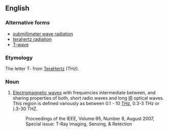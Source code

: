 ==English==
{{wikipedia}}

===Alternative forms===
*[[submillimeter wave radiation]]
*[[terahertz radiation]]
*[[T-wave]]

===Etymology===
The letter T- from [[terahertz|TeraHertz]] (THz).

===Noun===
{{en-noun}}

# {{engineering}} [[Electromagnetic wave]]s with frequencies intermediate between, and sharing properties of both, short radio waves and long [[IR]] optical waves.  This region is defined variously as between 0.1 - 10 [[THz]], 0.3-3 THz or ).3-30 THZ.
#:Proceedings of the IEEE, Volume 95, Number 8, August 2007, Special issue: T-Ray Imaging, Sensing, & Retection
